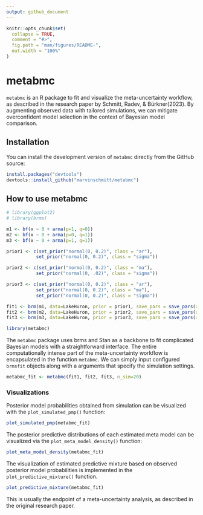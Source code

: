 ```yaml
---
output: github_document
---
```


<!-- README.md is generated from README.Rmd. Please edit that file -->

```r
knitr::opts_chunk$set(
  collapse = TRUE,
  comment = "#>",
  fig.path = "man/figures/README-",
  out.width = "100%"
)
```

# metabmc

<!-- badges: start -->
<!-- badges: end -->

`metabmc` is an R package to fit and visualize the meta-uncertainty workflow, as described in the research paper by Schmitt, Radev, & Bürkner(2023). 
By augmenting observed data with tailored simulations, we can mitigate overconfident model selection in the context of Bayesian model comparison.

## Installation

You can install the development version of `metabmc` directly from the GitHub source:

``` r
install.packages("devtools")
devtools::install_github("marvinschmitt/metabmc")
```

## How to use metabmc

```r
# library(ggplot2)
# library(brms)
```

```r
m1 <- bf(x ~ 0 + arma(p=1, q=0))
m2 <- bf(x ~ 0 + arma(p=0, q=1))
m3 <- bf(x ~ 0 + arma(p=1, q=1))

prior1 <- c(set_prior("normal(0, 0.2)", class = "ar"),
           set_prior("normal(0, 0.2)", class = "sigma"))

prior2 <- c(set_prior("normal(0, 0.2)", class = "ma"),
           set_prior("normal(0, .02)", class = "sigma"))

prior3 <- c(set_prior("normal(0, 0.2)", class = "ar"),
           set_prior("normal(0, 0.2)", class = "ma"),
           set_prior("normal(0, 0.2)", class = "sigma"))

fit1 <- brm(m1, data=LakeHuron, prior = prior1, save_pars = save_pars(all = TRUE))
fit2 <- brm(m2, data=LakeHuron, prior = prior2, save_pars = save_pars(all = TRUE))
fit3 <- brm(m3, data=LakeHuron, prior = prior3, save_pars = save_pars(all = TRUE))
```


```r
library(metabmc)
```

The `metabmc` package uses brms and Stan as a backbone to fit complicated 
Bayesian models with a straightforward interface. The entire computationally intense part of the meta-uncertainty workflow is encapsulated in the function `metabmc`. We can simply input configured `brmsfit` objects along with a arguments that specify the simulation settings.

```r
metabmc_fit <- metabmc(fit1, fit2, fit3, n_sim=20)
```

### Visualizations

Posterior model probabilities obtained from simulation can be visualized with the `plot_simulated_pmp()` function:

```r
plot_simulated_pmp(metabmc_fit)
```

The posterior predictive distributions of each estimated meta model can be visualized via the `plot_meta_model_density()` function:

```r
plot_meta_model_density(metabmc_fit)
```

The visualization of estimated predictive mixture based on observed posterior
model probabilities is implemented in the `plot_predictive_mixture()` function.

```r
plot_predictive_mixture(metabmc_fit)
```

This is usually the endpoint of a meta-uncertainty analysis, as described in the original research paper.


